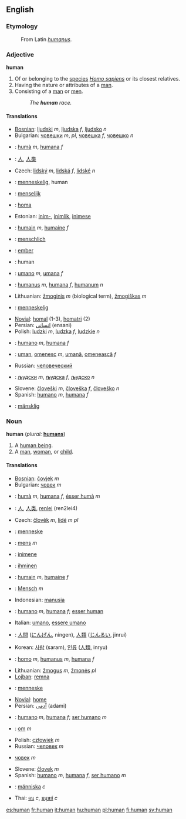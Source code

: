 ==English==

{{rank|forth|fire|lost|380|human|kept|business|mean}}

=== Etymology ===
:From Latin ''[[humanus]]''.

=== Adjective ===
'''human''' 

# Of or belonging to the [[species]] ''[[Homo sapiens]]'' or its closest relatives.
# Having the nature or attributes of a [[man]].
# Consisting of a [[man]] or [[men]].
#:''The '''human''' race.''

==== Translations ====
{{top}}
*[[Bosnian]]: [[ljudski]] ''m'', [[ljudska]] ''f'', [[ljudsko]] ''n''
*Bulgarian: [[човешки]] ''m'', ''pl'', [[човешка]] ''f'', [[човешко]] ''n''
*{{ca}}: [[humà]] ''m'', [[humana]] ''f''
*{{zh}}: [[人]], [[人类]]
*Czech: [[lidský]] ''m'', [[lidská]] ''f'', [[lidské]] ''n''
*{{da}}: [[menneskelig]], human
*{{nl}}: [[menselijk]]
*{{eo}}: [[homa]]
*Estonian: [[inim-]], [[inimlik]], [[inimese]]
*{{fr}}: [[humain]] ''m'', [[humaine]] ''f''
*{{de}}: [[menschlich]]
*{{hu}}: [[ember]]
*{{ia}}: human
{{mid}}
*{{it}}: [[umano]] ''m'', [[umana]] ''f''
*{{la}}: [[humanus]] ''m'', [[humana]] ''f'', [[humanum]] ''n''
*Lithuanian: [[žmoginis]] ''m'' (biological term), [[žmogiškas]] ''m''
*{{no}}: [[menneskelig]]
*[[Novial]]: [[homal]] (1-3), [[homatri]] (2)
*Persian: [[انسانی]] (ensani)
*Polish: [[ludzki]] ''m'', [[ludzka]] ''f'', [[ludzkie]] ''n''
*{{pt}}: [[humano]] ''m'', [[humana]] ''f''
*{{ro}}: [[uman]], [[omenesc]] ''m'', [[umană]], [[omenească]] ''f''
*Russian: [[человеческий]]
*{{sr}}: [[људски]] ''m'', [[људска]] ''f'', [[људско]] ''n''
*Slovene: [[človeški]] ''m'', [[človeška]] ''f'', [[človeško]] ''n''
*Spanish: [[humano]] ''m'', [[humana]] ''f''
*{{sv}}: [[mänsklig]]
{{bottom}}

=== Noun ===
'''human''' (''plural:'' '''[[humans]]''')

# A [[human being]].
# A [[man]], [[woman]], or [[child]].

==== Translations ====
{{top}}
*[[Bosnian]]: [[čovjek]] ''m''
*Bulgarian: [[човек]] ''m''
*{{ca}}: [[humà]] ''m'', [[humana]] ''f'', [[ésser humà]] ''m'' 
*{{zh}}: [[人]], [[人类]], [[renlei]] (ren2lei4)
*Czech: [[člověk]] ''m'', [[lidé]] ''m pl''
*{{da}}: [[menneske]]
*{{nl}}: [[mens]] ''m''
*{{et}}: [[inimene]]
*{{fi}}: [[ihminen]]
*{{fr}}: [[humain]] ''m'', [[humaine]] ''f''
*{{de}}: [[Mensch]] ''m''
*Indonesian: [[manusia]]
*{{ia}}: [[humano]] ''m'', [[humana]] ''f''; [[esser human]]
*Italian: [[umano]], [[essere umano]]
{{mid}}
*{{ja}}: [[人間]] ([[にんげん]], ningen),  [[人類]] ([[じんるい]], jinrui)
*Korean: [[사람]] (saram), [[인류]] ([[人類]], inryu)
*{{la}}: [[homo]] ''m'', [[humanus]] ''m'', [[humana]] ''f''
*Lithuanian: [[žmogus]] ''m'', [[žmonės]] ''pl''
*[[Lojban]]: [[remna]]
*{{no}}: [[menneske]]
*[[Novial]]: [[home]]
*Persian: [[آدمی]] (adami)
*{{pt}}: [[humano]] ''m'', [[humana]] ''f''; [[ser humano]] ''m''
*{{ro}}: [[om]] ''m''
*Polish: [[człowiek]] ''m''
*Russian: [[человек]] ''m''
*{{sr}} [[човек]] ''m''
*Slovene: [[človek]] ''m''
*Spanish: [[humano]] ''m'', [[humana]] ''f'', [[ser humano]] ''m''
*{{sv}}: [[människa]] ''c''
*Thai: [[คน]] ''c'', [[มนุษย์]] ''c''
{{bottom}}
[[es:human]]
[[fr:human]]
[[it:human]]
[[hu:human]]
[[pl:human]]
[[fi:human]]
[[sv:human]]